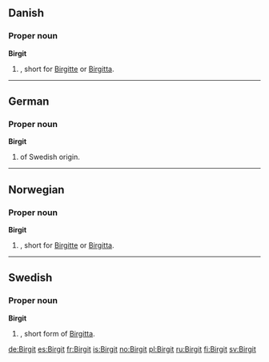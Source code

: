 ==Danish==

===Proper noun===
'''Birgit'''

# {{given name|female|lang=da}}, short for [[Birgitte]] or [[Birgitta]].

----

==German==

===Proper noun===
'''Birgit'''

# {{given name|female|lang=de}} of Swedish origin.

----

==Norwegian==

===Proper noun===
'''Birgit'''

# {{given name|female|lang=no}}, short for [[Birgitte]] or [[Birgitta]].

----

==Swedish==

===Proper noun===
'''Birgit'''

# {{given name|female|lang=sv}}, short form of [[Birgitta]].

[[de:Birgit]]
[[es:Birgit]]
[[fr:Birgit]]
[[is:Birgit]]
[[no:Birgit]]
[[pl:Birgit]]
[[ru:Birgit]]
[[fi:Birgit]]
[[sv:Birgit]]